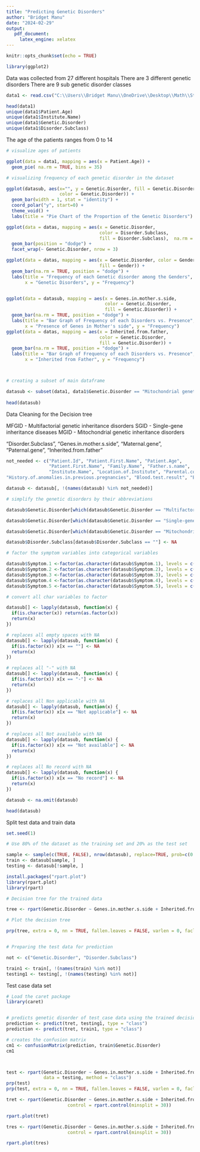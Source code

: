 ---
title: "Predicting Genetic Disorders"
author: "Bridget Manu"
date: "2024-02-29"
output: 
   pdf_document:
     latex_engine: xelatex
---

```{r setup, include=FALSE}
knitr::opts_chunk$set(echo = TRUE)

```


```{r setup, include=FALSE}

library(ggplot2)

```

Data was collected from 27 different hospitals
There are 3 different genetic disorders
There are 9 sub genetic disorder classes

```{r}
data1 <- read.csv("C:\\Users\\Bridget Manu\\OneDrive\\Desktop\\Math\\Stats\\Project\\train_genetic_disorders.csv")

head(data1)
unique(data1$Patient.Age)
unique(data1$Institute.Name)
unique(data1$Genetic.Disorder)
unique(data1$Disorder.Subclass)


```

The age of the patients ranges from 0 to 14
```{r}
# visualize ages of patients

ggplot(data = data1, mapping = aes(x = Patient.Age)) + 
  geom_pie( na.rm = TRUE, bins = 35)

# visualizing frequency of each genetic disorder in the dataset

ggplot(datasub, aes(x="", y = Genetic.Disorder, fill = Genetic.Disorder,
                    color = Genetic.Disorder)) +
  geom_bar(width = 1, stat = "identity") +
  coord_polar("y", start=0) +
  theme_void() +
  labs(title = "Pie Chart of the Proportion of the Genetic Disorders")

ggplot(data = datas, mapping = aes(x = Genetic.Disorder,
                                   color = Disorder.Subclass,
                                   fill = Disorder.Subclass),  na.rm = TRUE) + 
  geom_bar(position = "dodge") + 
  facet_wrap(~ Genetic.Disorder, nrow = 3) 

ggplot(data = datas, mapping = aes(x = Genetic.Disorder, color = Gender,
                                   fill = Gender)) + 
  geom_bar(na.rm = TRUE, position = "dodge") +
  labs(title = "Frequency of each Genetic disorder among the Genders",
       x = "Genetic Disorders", y = "Frequency")


ggplot(data = datasub, mapping = aes(x = Genes.in.mother.s.side,
                                     color = Genetic.Disorder,
                                     fill = Genetic.Disorder)) + 
  geom_bar(na.rm = TRUE, position = "dodge") +
  labs(title = "Bar Graph of Frequency of each Disorders vs. Presence",
       x = "Presence of Genes in Mother's side", y = "Frequency")
ggplot(data = datas, mapping = aes(x = Inherited.from.father,
                                   color = Genetic.Disorder,
                                   fill = Genetic.Disorder)) + 
  geom_bar(na.rm = TRUE, position = "dodge") +
  labs(title = "Bar Graph of Frequency of each Disorders vs. Presence",
       x = "Inherited from Father", y = "Frequency")




```


```{r}
# creating a subset of main dataframe

datasub <- subset(data1, data1$Genetic.Disorder == "Mitochondrial genetic inheritance disorders" | data1$Genetic.Disorder == "Multifactorial genetic inheritance disorders" | data1$Genetic.Disorder == "Single-gene inheritance diseases")
                        
head(datasub)

```

Data Cleaning for the Decision tree

MFGID - Multifactorial genetic inheritance disorders
SGID - Single-gene inheritance diseases
MGID - Mitochondrial genetic inheritance disorders

 "Disorder.Subclass", "Genes.in.mother.s.side", "Maternal.gene", "Paternal.gene", "Inherited.from.father"
```{r}
not_needed <- c("Patient.Id", "Patient.First.Name", "Patient.Age",
                "Patient.First.Name", "Family.Name", "Father.s.name",
                "Institute.Name", "Location.of.Institute", "Parental.consent", "Place.of.birth", "Status", "Blood.cell.count..mcL.", "Heart.Rate..rates.min", "Follow.up", "Assisted.conception.IVF.ART", "White.Blood.cell.count..thousand.per.microliter.", "Mother.s.age", "Father.s.age", "No..of.previous.abortion", "Respiratory.Rate..breaths.min.", "Test.1", "Test.2", "Test.3", "Test.4", "Test.5", "Gender", "Birth.asphyxia", "Autopsy.shows.birth.defect..if.applicable.", "Folic.acid.details..peri.conceptional.", "H.O.serious.maternal.illness", "H.O.radiation.exposure..x.ray.", "H.O.substance.abuse",
"History.of.anomalies.in.previous.pregnancies", "Blood.test.result", "Birth.defects")

datasub <- datasub[, !(names(datasub) %in% not_needed)]

# simplify the genetic disorders by their abbreviations

datasub$Genetic.Disorder[which(datasub$Genetic.Disorder == "Multifactorial genetic inheritance disorders")] <- "MFGID"

datasub$Genetic.Disorder[which(datasub$Genetic.Disorder == "Single-gene inheritance diseases")] <- "SGID"

datasub$Genetic.Disorder[which(datasub$Genetic.Disorder == "Mitochondrial genetic inheritance disorders")] <- "MGID"

datasub$Disorder.Subclass[datasub$Disorder.Subclass == ""] <- NA

# factor the symptom variables into categorical variables

datasub$Symptom.1 <-factor(as.character(datasub$Symptom.1), levels = c("0", "1"), labels = c("Not present", "Present"))
datasub$Symptom.2 <-factor(as.character(datasub$Symptom.2), levels = c("0", "1"), labels = c("Not present", "Present"))
datasub$Symptom.3 <-factor(as.character(datasub$Symptom.3), levels = c("0", "1"), labels = c("Not present", "Present"))
datasub$Symptom.4 <-factor(as.character(datasub$Symptom.4), levels = c("0", "1"), labels = c("Not present", "Present"))
datasub$Symptom.5 <-factor(as.character(datasub$Symptom.5), levels = c("0", "1"), labels = c("Not present", "Present"))

# convert all char variables to factor

datasub[] <- lapply(datasub, function(x) {
  if(is.character(x)) return(as.factor(x))
  return(x)
})

# replaces all empty spaces with NA
datasub[] <- lapply(datasub, function(x) {
  if(is.factor(x)) x[x == ""] <- NA
  return(x)
})

# replaces all "-" with NA
datasub[] <- lapply(datasub, function(x) {
  if(is.factor(x)) x[x == "-"] <- NA
  return(x)
})

# replaces all Non applicable with NA
datasub[] <- lapply(datasub, function(x) {
  if(is.factor(x)) x[x == "Not applicable"] <- NA
  return(x)
})

# replaces all Not available with NA
datasub[] <- lapply(datasub, function(x) {
  if(is.factor(x)) x[x == "Not available"] <- NA
  return(x)
})

# replaces all No record with NA
datasub[] <- lapply(datasub, function(x) {
  if(is.factor(x)) x[x == "No record"] <- NA
  return(x)
})

datasub <- na.omit(datasub)

head(datasub)

```

Split test data and train data

```{r}
set.seed(1)

# Use 80% of the dataset as the training set and 20% as the test set

sample <- sample(c(TRUE, FALSE), nrow(datasub), replace=TRUE, prob=c(0.8,0.2))
train <- datasub[sample, ]
testing <- datasub[!sample, ]


```

```{r}

install.packages("rpart.plot")
library(rpart.plot)
library(rpart)

# Decision tree for the trained data

tree <- rpart(Genetic.Disorder ~ Genes.in.mother.s.side + Inherited.from.father + Maternal.gene + Paternal.gene + Symptom.1 + Symptom.2 + Symptom.3 + Symptom.4 + Symptom.5, data = train, method = "class")

# Plot the decision tree

prp(tree, extra = 0, nn = TRUE, fallen.leaves = FALSE, varlen = 0, faclen = 0)



```
```{r}
# Preparing the test data for prediction

not <- c("Genetic.Disorder", "Disorder.Subclass")

train1 <- train[, !(names(train) %in% not)]
testing1 <- testing[, !(names(testing) %in% not)]

```



Test case data set
```{r}
# Load the caret package
library(caret)


# predicts genetic disorder of test_case data using the trained decision tree
prediction <- predict(tret, testing1, type = "class")
prediction <- predict(tret, train1, type = "class")

# creates the confusion matrix
cm1 <- confusionMatrix(prediction, train$Genetic.Disorder)
cm1




```

```{r}
test <- rpart(Genetic.Disorder ~ Genes.in.mother.s.side + Inherited.from.father + Maternal.gene + Paternal.gene + Symptom.1 + Symptom.2 + Symptom.3 + Symptom.4 + Symptom.5,
              data = testing, method = "class")
prp(test)
prp(test, extra = 0, nn = TRUE, fallen.leaves = FALSE, varlen = 0, faclen = 0)


```


```{r}
tret <- rpart(Genetic.Disorder ~ Genes.in.mother.s.side + Inherited.from.father + Maternal.gene + Paternal.gene + Symptom.1 + Symptom.2 + Symptom.3 + Symptom.4 + Symptom.5, data = datasub, method = "class",
                       control = rpart.control(minsplit = 30))

rpart.plot(tret)

tres <- rpart(Genetic.Disorder ~ Genes.in.mother.s.side + Inherited.from.father + Maternal.gene + Paternal.gene + Symptom.1 + Symptom.2 + Symptom.3 + Symptom.4 + Symptom.5, data = testing, method = "class",
                       control = rpart.control(minsplit = 30))

rpart.plot(tres)

```



